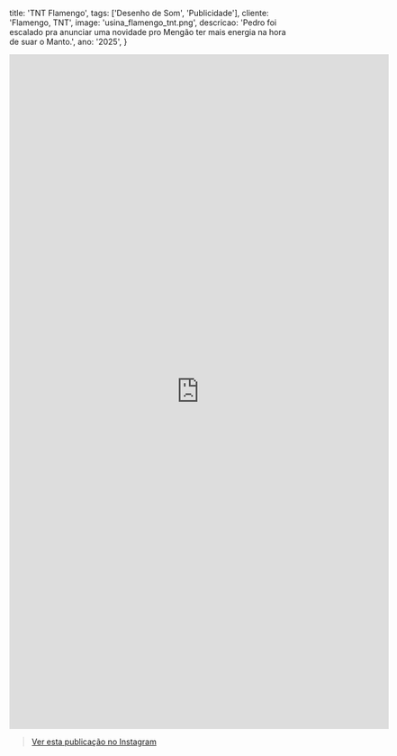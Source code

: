   title: 'TNT Flamengo',
  tags: ['Desenho de Som', 'Publicidade'],
  cliente: 'Flamengo, TNT',
  image: 'usina_flamengo_tnt.png',
  descricao: 'Pedro foi escalado pra anunciar uma novidade pro Mengão ter mais energia na hora de suar o Manto.',
  ano: '2025',
}

<iframe width="674" height="1198" src="https://www.youtube.com/embed/94tMRHD8Y_I" title="TNT pro mengão!" frameborder="0" allow="accelerometer; autoplay; clipboard-write; encrypted-media; gyroscope; picture-in-picture; web-share" referrerpolicy="strict-origin-when-cross-origin" allowfullscreen></iframe>

<blockquote
  className="instagram-media"
  data-instgrm-permalink="https://www.instagram.com/reel/C8ca7_DMurn/?utm_source=ig_embed&utm_campaign=loading"
  data-instgrm-version="14"
  style={{
    background: "#FFF",
    border: 0,
    borderRadius: "3px",
    boxShadow:
      "0 0 1px 0 rgba(0,0,0,0.5),0 1px 10px 0 rgba(0,0,0,0.15)",
    margin: "1px",
    maxWidth: "540px",
    minWidth: "326px",
    padding: 0,
    width: "99.375%",
  }}
>
  <div style={{ padding: "16px" }}>
    <a
      href="https://www.instagram.com/reel/C8ca7_DMurn/?utm_source=ig_embed&utm_campaign=loading"
      style={{
        background: "#FFFFFF",
        lineHeight: 0,
        padding: "0 0",
        textAlign: "center",
        textDecoration: "none",
        width: "100%",
      }}
      target="_blank"
      rel="noreferrer"
    >
      Ver esta publicação no Instagram
    </a>
  </div>
</blockquote>

